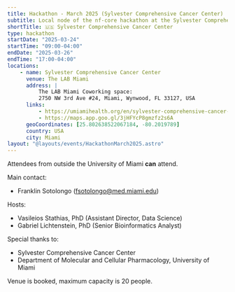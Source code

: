 ```yaml
---
title: Hackathon - March 2025 (Sylvester Comprehensive Cancer Center)
subtitle: Local node of the nf-core hackathon at the Sylvester Comprehensive Cancer Center
shortTitle: 🇺🇸 Sylvester Comprehensive Cancer Center
type: hackathon
startDate: "2025-03-24"
startTime: "09:00-04:00"
endDate: "2025-03-26"
endTime: "17:00-04:00"
locations:
    - name: Sylvester Comprehensive Cancer Center
      venue: The LAB Miami
      address: |
          The LAB Miami Coworking space:
          2750 NW 3rd Ave #24, Miami, Wynwood, FL 33127, USA
      links:
          - https://umiamihealth.org/en/sylvester-comprehensive-cancer-center
          - https://maps.app.goo.gl/3jHFYcP8gmzfz2s6A
      geoCoordinates: [25.802638522067184, -80.2019789]
      country: USA
      city: Miami
layout: "@layouts/events/HackathonMarch2025.astro"
---
```


Attendees from outside the University of Miami **can** attend.

Main contact:

- Franklin Sotolongo ([fsotolongo@med.miami.edu](mailto:fsotolongo@med.miami.edu))

Hosts:

- Vasileios Stathias, PhD (Assistant Director, Data Science)
- Gabriel Lichtenstein, PhD (Senior Bioinformatics Analyst)

Special thanks to:

- Sylvester Comprehensive Cancer Center
- Department of Molecular and Cellular Pharmacology, University of Miami

Venue is booked, maximum capacity is 20 people.
